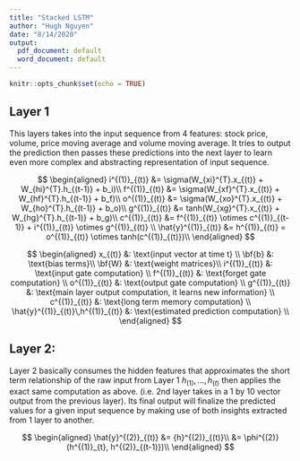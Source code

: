 ```yaml
---
title: "Stacked LSTM"
author: "Hugh Nguyen"
date: "8/14/2020"
output:
  pdf_document: default
  word_document: default
---
```


```r
knitr::opts_chunk$set(echo = TRUE)
```

## Layer 1

This layers takes into the input sequence from 4 features: stock price, volume, price moving average and volume moving average. It tries to output the prediction then passes these predictions into the next layer to learn even more complex and abstracting representation of input sequence.

$$
\begin{aligned}
i^{(1)}_{(t)} &= \sigma(W_{xi}^{T}.x_{(t)} + W_{hi}^{T}.h_{(t-1)} + b_i)\\
f^{(1)}_{(t)} &= \sigma(W_{xf}^{T}.x_{(t)} + W_{hf}^{T}.h_{(t-1)} + b_f)\\
o^{(1)}_{(t)} &= \sigma(W_{xo}^{T}.x_{(t)} + W_{ho}^{T}.h_{(t-1)} + b_o)\\
g^{(1)}_{(t)} &= tanh(W_{xg}^{T}.x_{(t)} + W_{hg}^{T}.h_{(t-1)} + b_g)\\
c^{(1)}_{(t)} &= f^{(1)}_{(t)} \otimes c^{(1)}_{(t-1)} + i^{(1)}_{(t)} \otimes g^{(1)}_{(t)} \\
\hat{y}^{(1)}_{(t)} &= h^{(1)}_{(t)} =  o^{(1)}_{(t)} \otimes tanh(c^{(1)}_{(t)})\\
\end{aligned}
$$

$$
\begin{aligned}
x_{(t)} &: \text{input vector at time t} \\
\bf{b} &: \text{bias terms}\\
\bf{W} &: \text{weight matrices}\\
i^{(1)}_{(t)} &: \text{input gate computation} \\
f^{(1)}_{(t)} &: \text{forget gate computation} \\
o^{(1)}_{(t)} &: \text{output gate computation} \\
g^{(1)}_{(t)} &: \text{main layer output computation, it learns new information} \\
c^{(1)}_{(t)} &: \text{long term memory computation} \\
\hat{y}^{(1)}_{(t)}\,h^{(1)}_{(t)} &: \text{estimated prediction computation} \\
\end{aligned}
$$

## Layer 2:

Layer 2 basically consumes the hidden features that approximates the short term relationship of the raw input from Layer 1 $h_{(1)},...,h_{(t)}$ then applies the exact same computation as above. (i.e. 2nd layer takes in a 1 by 10 vector output from the previous layer). Its final output will finalize the predicted values for a given input sequence by making use of both insights extracted from 1 layer to another.

$$
\begin{aligned}
\hat{y}^{(2)}_{(t)} &= {h}^{(2)}_{(t)}\\
&= \phi^{(2)}(h^{(1)}_{t}, h^{(2)}_{(t-1)})\\
\end{aligned}
$$

